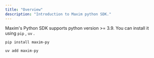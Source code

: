 ```yaml
---
title: "Overview"
description: "Introduction to Maxim python SDK."
---
```


Maxim's Python SDK supports python version \>= 3.9. You can install it using `pip` , `uv` .

<CodeGroup>

```pip pip
pip install maxim-py
```


```uv uv
uv add maxim-py
```

</CodeGroup>
